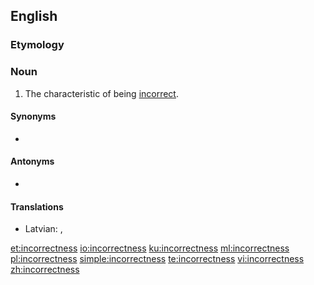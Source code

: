 ==English==

===Etymology===
{{suffix|incorrect|ness|lang=en}}

===Noun===
{{en-noun|~|es}}

# The characteristic of being [[incorrect]].

====Synonyms====
* {{l|en|wrongness}}

====Antonyms====
* {{l|en|correctness}}

====Translations====
{{trans-top|containing an error; inaccurate}}
* Latvian: {{t|lv|nepareizība|f}}, {{t|lv|nepareizums|m}}
{{trans-mid}}
{{trans-bottom}}

[[et:incorrectness]]
[[io:incorrectness]]
[[ku:incorrectness]]
[[ml:incorrectness]]
[[pl:incorrectness]]
[[simple:incorrectness]]
[[te:incorrectness]]
[[vi:incorrectness]]
[[zh:incorrectness]]